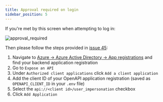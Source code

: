 ```yaml
---
title: Approval required on login
sidebar_position: 5
---
```


If you're met by this screen when attempting to log in:

![approval_required](../../static/img/usage-and-faq/approval_required.png)

Then please follow the steps provided in [issue 45](https://github.com/Intility/fastapi-azure-auth/issues/45):

1. Navigate to [Azure -> Azure Active Directory -> App registrations](https://portal.azure.com/#blade/Microsoft_AAD_IAM/ActiveDirectoryMenuBlade/RegisteredApps)
and find your backend application registration
2. Go to `Expose an API`
3. Under `Authorized client applications` click `Add a client application`
4. Add the client ID of your OpenAPI application registration (saved as `OPENAPI_CLIENT_ID` in your `.env` file)
5. Select the `api://<client id>/user_impersonation` checkbox
6. Click `Add Application`
